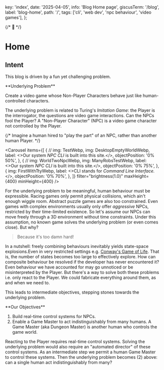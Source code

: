   key: 'index',
  date: '2025-04-05',
  info: 'Blog Home page',
  giscusTerm: '/blog',
  label: 'blog-home',
  path: '/',
  tags: ['cli', 'web dev', 'npc behaviour', 'video games'],
};


{/* 🚧 */}

# Home

## Intent

This blog is driven by a fun yet challenging problem.

<Card id="underlying-problem"> 
**Underlying Problem**

Create a video game whose Non-Player Characters behave just like human-controlled characters.
</Card>

The underlying problem is related to Turing's _Imitation Game_:
the Player is the interrogator,
the questions are video game interactions.
Can the NPCs fool the Player? <SideNote>
A "Non-Player Character" (NPC) is a video game character not controlled by the Player.</SideNote>

{/* <SideNote>
  Imagine a human hired to "play the part" of an NPC,
  rather than another human Player.
</SideNote> */}

<Carousel
  items={[
    {
      // img: TestWebp,
      img: DesktopEmptyWorldWebp,
      label: <>Our system <em>NPC CLI</em> is built into this site.</>,
      objectPosition: '0% 50%',
    },
    {
      // img: WorldTwoNpcWebp,
      img: ManyRobsTestWebp,
      label: <>Our system <em>NPC CLI</em> is built into this site.</>,
      objectPosition: '0% 75%',
    },
    {
      img: FirstWithTtyWebp,
      label: <>CLI stands for <em>Command Line Interface.</em></>,
      objectPosition: '0% 70%',
    },
  ]}
  filter="brightness(1.0)"
  maxHeight={400}
  minHeight={400}
/>

For the underlying problem to be meaningful, human behaviour must be expressible.
Racing games only permit physical collisions, which ain't enough wiggle room.
Abstract puzzle games are also too constrained.
Even games with complex environments usually only offer *aggressive* NPCs,
restricted by their time-limited existence.
So let's assume our NPCs can move freely through a 3D environment without time constraints.
Under this assumption, no known game solves the underlying problem
(or even comes close). But why?

> Because it's too damn hard!

In a nutshell:
freely combining behaviours inevitably yields state-space explosions.<SideNote>Even in very restricted settings e.g. [Conway's Game of Life](new-tab:https://en.wikipedia.org/wiki/Conway%27s_Game_of_Life).</SideNote>
That is, the number of states becomes too large to effectively explore.
How can composite behaviour be resolved if the developer has never encountered it?
Even behaviour we have accounted for may go unnoticed or be misinterpreted by the Player.
But there's a way to solve both these problems i.e. only react to the Player.
We could fabricate everything around them, as and when we need to.

This leads to intermediate objectives, stepping stones towards the underlying problem.

<Card id="underlying-problem"> 
**Our Objectives**

1. Build real-time control systems for NPCs.
2. Enable a Game Master to act indistinguishably from many humans. <SideNote>
  A Game Master (aka Dungeon Master) is another human who controls the game world.</SideNote>
</Card>

Reacting to the Player requires real-time control systems.
Solving the underlying problem would also require an "automated director" of these control systems.
As an intermediate step we permit a human Game Master to control these systems.
Then the underlying problem becomes (2) above: can a single human act indistinguishably from many?
